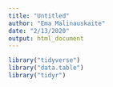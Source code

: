 ```yaml
---
title: "Untitled"
author: "Ema Malinauskaite"
date: "2/13/2020"
output: html_document
---
```


```r
library("tidyverse")
library("data.table")
library("tidyr")
```


```r

```
